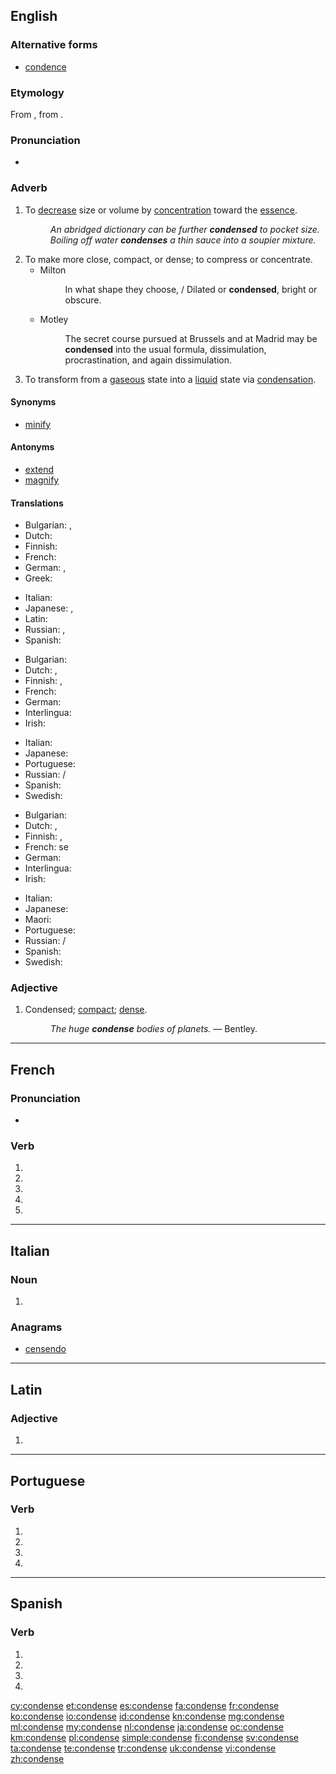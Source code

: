 {{also|condensé}}
==English==

===Alternative forms===
* [[condence]]

===Etymology===
From {{etyl|frm|en}} {{term|condenser|lang=frm}}, from {{etyl|la|en}} {{term|condensare|lang=la}}.

===Pronunciation===
* {{audio|En-us-condense.ogg|Audio (US)}}

===Adverb===
{{en-verb|condenses|condensing|condensed}}

# {{context|transitive|lang=en}} To [[decrease]] size or volume by [[concentration]] toward the [[essence]].
#: ''An abridged dictionary can be further '''condensed''' to pocket size.''
#: ''Boiling off water '''condenses''' a thin sauce into a soupier mixture.''
# To make more close, compact, or dense; to compress or concentrate.
#* Milton
#*: In what shape they choose, / Dilated or '''condensed''', bright or obscure.
#* Motley
#*: The secret course pursued at Brussels and at Madrid may be '''condensed''' into the usual formula, dissimulation, procrastination, and again dissimulation.
# {{context|intransitive|chemistry|lang=en}} To transform from a [[gas]]eous state into a [[liquid]] state via [[condensation]].

====Synonyms====
* {{sense|to decrease size or volume}} [[minify]]

====Antonyms====
* [[extend]]
* [[magnify]]

====Translations====
{{trans-top|to decrease size or volume}}
* Bulgarian: {{t+|bg|сгъстявам}}, {{t+|bg|концентрирам}}
* Dutch: {{t+|nl|verdichten}}
* Finnish: {{t+|fi|tiivistää}}
* French: {{t+|fr|condenser}}
* German: {{t+|de|kondensieren}}, {{t|de|verkleinern}}
* Greek: {{t+|el|συμπυκνώνω|tr=sympyknóno|sc=Grek}}
{{trans-mid}}
* Italian: {{t|it|condensare}}
* Japanese: {{t+|ja|縮小|alt=縮小する|tr=shukushō suru|sc=Jpan}}, {{t|ja|縮める|tr=chizimeru|sc=Jpan}}
* Latin: {{t|la|condensare}}
* Russian: {{t+|ru|сгущать|impf|tr=sguščátʹ|sc=Cyrl}}, {{t+|ru|сгустить|pf|tr=sgustítʹ|sc=Cyrl}}
* Spanish: {{t|es|condensar}}
{{trans-bottom}}

{{trans-top|to transform something into a liquid}}
* Bulgarian: {{t+|bg|втечнявам}}
* Dutch: {{t+|nl|condenseren}}, {{t+|nl|neerslaan}}
* Finnish: {{t+|fi|tiivistää}}, {{t|fi|kondensoida}}
* French: {{t+|fr|condenser}}
* German: {{t+|de|kondensieren}}
* Interlingua: {{t|ia|condensar}}
* Irish: {{t|ga|comhdhlúthaigh}}
{{trans-mid}}
* Italian: {{t|it|condensare}}
* Japanese: {{t+|ja|液化|alt=液化する|tr=ekika suru|sc=Jpan}}
* Portuguese: {{t+|pt|condensar}}
* Russian: {{t|ru|конденсироваться|tr=kondɛnsírovatʹsja}} {{impf}} / {{pf.}}
* Spanish: {{t|es|condensar}}
* Swedish: {{t+|sv|kondensera}}
{{trans-bottom}}

{{trans-top|to be transformed into a liquid}}
* Bulgarian: {{t|bg|втечнявам се}}
* Dutch: {{t+|nl|condenseren}}, {{t+|nl|neerslaan}}
* Finnish: {{t+|fi|tiivistyä}}, {{t|fi|kondensoitua}}
* French: se {{t+|fr|condenser}}
* German: {{t+|de|kondensieren}}
* Interlingua: {{t|ia|condensar}}
* Irish: {{t|ga|comhdhlúthaigh}}
{{trans-mid}}
* Italian: {{t|it|condensarsi}}
* Japanese: {{t+|ja|液化|alt=液化する|tr=ekika suru|sc=Jpan}}
* Maori: {{t|mi|whakatōtā}}
* Portuguese: {{t+|pt|condensar}}
* Russian: {{t|ru|конденсироваться|tr=kondɛnsírovatʹsja}} {{impf}} / {{pf.}}
* Spanish: {{t|es|condensar}}
* Swedish: {{t+|sv|kondensera}}
{{trans-bottom}}

===Adjective===
{{en-adj}}

# {{context|archaic|lang=en}} Condensed; [[compact]]; [[dense]].
#: ''The huge '''condense''' bodies of planets.'' &mdash; Bentley.

----

==French==

===Pronunciation===
* {{homophones|lang=fr|condensent|condenses}}

===Verb===
{{fr-verb-form}}

# {{conjugation of|condenser||1|s|pres|ind|lang=fr}}
# {{conjugation of|condenser||3|s|pres|ind|lang=fr}}
# {{conjugation of|condenser||1|s|pres|sub|lang=fr}}
# {{conjugation of|condenser||3|s|pres|sub|lang=fr}}
# {{conjugation of|condenser||2|s|imp|lang=fr}}

----

==Italian==

===Noun===
{{head|it|plural}} {{f}}

# {{plural of|condensa|lang=it}}

===Anagrams===
* [[censendo#Italian|censendo]]

----

==Latin==

===Adjective===
{{la-adj-form|condense}}

# {{inflection of|condensus||voc|m|s|lang=la}}

----

==Portuguese==

===Verb===
{{pt-verb-form}}

# {{conjugation of|condensar||1|s|present|subjunctive|lang=pt}}
# {{conjugation of|condensar||3|s|present|subjunctive|lang=pt}}
# {{conjugation of|condensar||1|s|imperative|lang=pt}}
# {{conjugation of|condensar||3|s|imperative|lang=pt}}

----

==Spanish==

===Verb===
{{es-verb-form|condensar}}

# {{es-verb form of|ending=ar|mood=imperative|pers=2|formal=yes|number=singular|condensar}}
# {{es-verb form of|ending=ar|mood=subjunctive|tense=present|pers=1|number=singular|condensar}}
# {{es-verb form of|ending=ar|mood=subjunctive|tense=present|pers=2|formal=yes|number=singular|condensar}}
# {{es-verb form of|ending=ar|mood=subjunctive|tense=present|pers=3|number=singular|condensar}}

[[cy:condense]]
[[et:condense]]
[[es:condense]]
[[fa:condense]]
[[fr:condense]]
[[ko:condense]]
[[io:condense]]
[[id:condense]]
[[kn:condense]]
[[mg:condense]]
[[ml:condense]]
[[my:condense]]
[[nl:condense]]
[[ja:condense]]
[[oc:condense]]
[[km:condense]]
[[pl:condense]]
[[simple:condense]]
[[fi:condense]]
[[sv:condense]]
[[ta:condense]]
[[te:condense]]
[[tr:condense]]
[[uk:condense]]
[[vi:condense]]
[[zh:condense]]